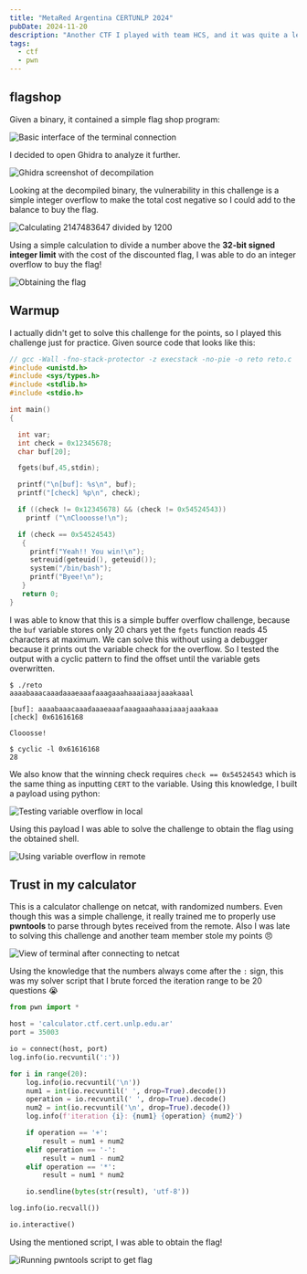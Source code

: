 ```yaml
---
title: "MetaRed Argentina CERTUNLP 2024"
pubDate: 2024-11-20
description: "Another CTF I played with team HCS, and it was quite a learning experience for my binary exploitation journey, even though I solved more misc challenges related to Pokemon (yes, I am a huge Pokemon fan)"
tags:
  - ctf
  - pwn
---
```



## flagshop

<PostFileDownload name="2024-metared-flagshop.zip" />

Given a binary, it contained a simple flag shop program:

![Basic interface of the terminal connection](../../images/2024/metared-1.png)

I decided to open Ghidra to analyze it further.

![Ghidra screenshot of decompilation](../../images/2024/metared-2.png)

Looking at the decompiled binary, the vulnerability in this challenge is a simple integer overflow to make the total cost negative so I could add to the balance to buy the flag.

![Calculating 2147483647 divided by 1200](../../images/2024/metared-3.png)

Using a simple calculation to divide a number above the **32-bit signed integer limit** with the cost of the discounted flag, I was able to do an integer overflow to buy the flag!

![Obtaining the flag](../../images/2024/metared-4.png)

## Warmup

<PostFileDownload name="2024-metared-warmup.zip" />

I actually didn't get to solve this challenge for the points, so I played this challenge just for practice. Given source code that looks like this:

```c
// gcc -Wall -fno-stack-protector -z execstack -no-pie -o reto reto.c
#include <unistd.h>
#include <sys/types.h>
#include <stdlib.h>
#include <stdio.h>

int main()
{

  int var;
  int check = 0x12345678;
  char buf[20];

  fgets(buf,45,stdin);

  printf("\n[buf]: %s\n", buf);
  printf("[check] %p\n", check);

  if ((check != 0x12345678) && (check != 0x54524543))
    printf ("\nClooosse!\n");

  if (check == 0x54524543)
   {
     printf("Yeah!! You win!\n");
     setreuid(geteuid(), geteuid());
     system("/bin/bash");
     printf("Byee!\n");
   }
   return 0;
}
```

I was able to know that this is a simple buffer overflow challenge, because the `buf` variable stores only 20 chars yet the `fgets` function reads 45 characters at maximum. We can solve this without using a debugger because it prints out the variable check for the overflow. So I tested the output with a cyclic pattern to find the offset until the variable gets overwritten.

```
$ ./reto
aaaabaaacaaadaaaeaaafaaagaaahaaaiaaajaaakaaal

[buf]: aaaabaaacaaadaaaeaaafaaagaaahaaaiaaajaaakaaa
[check] 0x61616168

Clooosse!

$ cyclic -l 0x61616168
28
```

We also know that the winning check requires `check == 0x54524543` which is the same thing as inputting `CERT` to the variable. Using this knowledge, I built a payload using python:

![Testing variable overflow in local](../../images/2024/metared-5.png)

Using this payload I was able to solve the challenge to obtain the flag using the obtained shell.

![Using variable overflow in remote](../../images/2024/metared-6.png)

## Trust in my calculator

This is a calculator challenge on netcat, with randomized numbers. Even though this was a simple challenge, it really trained me to properly use **pwntools** to parse through bytes received from the remote. Also I was late to solving this challenge and another team member stole my points :angry:

![View of terminal after connecting to netcat](../../images/2024/metared-7.png)

Using the knowledge that the numbers always come after the `:` sign, this was my solver script that I brute forced the iteration range to be 20 questions :sob:

```python
from pwn import *

host = 'calculator.ctf.cert.unlp.edu.ar'
port = 35003

io = connect(host, port)
log.info(io.recvuntil(':'))

for i in range(20):
    log.info(io.recvuntil('\n'))
    num1 = int(io.recvuntil(' ', drop=True).decode())
    operation = io.recvuntil(' ', drop=True).decode()
    num2 = int(io.recvuntil('\n', drop=True).decode())
    log.info(f'iteration {i}: {num1} {operation} {num2}')

    if operation == '+':
        result = num1 + num2
    elif operation == '-':
        result = num1 - num2
    elif operation == '*':
        result = num1 * num2

    io.sendline(bytes(str(result), 'utf-8'))

log.info(io.recvall())

io.interactive()
```

Using the mentioned script, I was able to obtain the flag!

![iRunning pwntools script to get flag](../../images/2024/metared-8.png)
